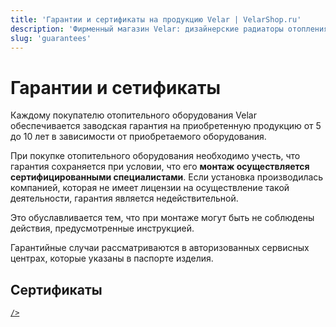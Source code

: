```yaml
---
title: 'Гарантии и сертификаты на продукцию Velar | VelarShop.ru'
description: 'Фирменный магазин Velar: дизайнерские радиаторы отопления, полотенцесушители и внутрипольные конвекторы. Каждому покупателю отопительного оборудования Velar обеспечивается заводская гарантия на приобретенную продукцию от 5 до 10 лет в зависимости от приобретаемого оборудования.'
slug: 'guarantees'
---
```



# Гарантии и сетификаты

Каждому покупателю отопительного оборудования <span class='text-red-600'>Velar</span> обеспечивается заводская гарантия на приобретенную продукцию от 5 до 10 лет в зависимости от приобретаемого оборудования.

При покупке отопительного оборудования необходимо учесть, что гарантия сохраняется при условии, что его **монтаж осуществляется сертифицированными специалистами**. Если установка производилась компанией, которая не имеет лицензии на осуществление такой деятельности, гарантия является недействительной.

Это обуславливается тем, что при монтаже могут быть не соблюдены действия, предусмотренные инструкцией.

Гарантийные случаи рассматриваются в авторизованных сервисных центрах, которые указаны в паспорте изделия.

## Сертификаты

<div class="flex flex-row gap-4 flex-wrap justify-center">
  <a href="/certificates/cert1.jpeg" target="_blank" rel="nofollow">
    <Picture
      src="/certificates/cert1.jpeg"
      alt="Сертификат соответствия: дизайн-радиаторы"
      title="Сертификат соответствия: дизайн-радиаторы"
      aspectRatio="1274:1770"
      widths={[200, 400, 600]}
      width={200}
      height={278}

    />
  </a>
  <a href="/certificates/cert2.jpeg" target="_blank" rel="nofollow">
    <Picture
      src="/certificates/cert2.jpeg"
      alt="Сертификат соответствия: внутрипольные конвекторы"
      title="Сертификат соответствия: внутрипольные конвекторы"
      aspectRatio="1274:1770"
      widths={[200, 400, 600]}
      width={200}
      height={278}
    />
  </a>
  <a href="/certificates/cert3.jpeg" target="_blank" rel="nofollow">
    <Picture
      src="/certificates/cert3.jpeg"
      alt="Сертификат соответствия: чугунные радиаторы"
      title="Сертификат соответствия: чугунные радиаторы"
      aspectRatio="1274:1770"
      widths={[200, 400, 600]}
      width={200}
      height={278}
    />
  </a>
</div>
